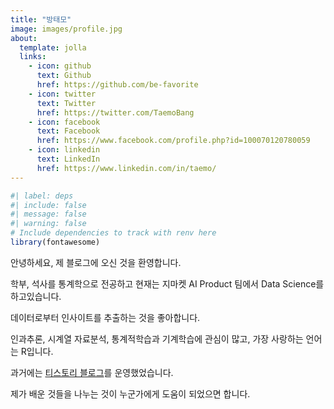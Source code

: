 ```yaml
---
title: "방태모"
image: images/profile.jpg
about:
  template: jolla
  links:
    - icon: github
      text: Github
      href: https://github.com/be-favorite
    - icon: twitter
      text: Twitter
      href: https://twitter.com/TaemoBang
    - icon: facebook
      text: Facebook
      href: https://www.facebook.com/profile.php?id=100070120780059
    - icon: linkedin
      text: LinkedIn
      href: https://www.linkedin.com/in/taemo/
---
```


```r
#| label: deps
#| include: false
#| message: false
#| warning: false
# Include dependencies to track with renv here
library(fontawesome)
```

안녕하세요, 제 블로그에 오신 것을 환영합니다.

학부, 석사를 통계학으로 전공하고 현재는 지마켓 AI Product 팀에서 Data Science를 하고있습니다.

데이터로부터 인사이트를 추출하는 것을 좋아합니다. 

인과추론, 시계열 자료분석, 통계적학습과 기계학습에 관심이 많고, 가장 사랑하는 언어는 R입니다.

과거에는 [티스토리 블로그](https://be-favorite.tistory.com)를 운영했었습니다. 

제가 배운 것들을 나누는 것이 누군가에게 도움이 되었으면 합니다.
